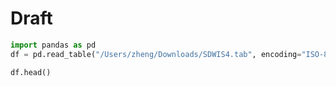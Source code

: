 # Draft
```python

import pandas as pd
df = pd.read_table("/Users/zheng/Downloads/SDWIS4.tab", encoding="ISO-8859-1")

```

```python

df.head()

```